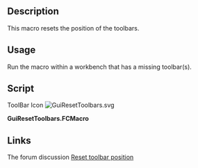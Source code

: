 <languages/>

{{Macro
|Name=GuiResetToolbars
|Description=This macro resets the position of the toolbars. Run the macro within a workbench that has a missing toolbar(s).
|Author=PR-DC
|Download=[https://wiki.freecad.org/images/f/f8/GuiResetToolbars.svg ToolBar Icon]
|Date=2020-04-21
|Version=1.0.0
|FCVersion= 0.18.4 and above
|SeeAlso=[https://github.com/PR-DC/GuiResetToolbars/ Github repository]
}}

==Description==

This macro resets the position of the toolbars.

==Usage==

Run the macro within a workbench that has a missing toolbar(s).

==Script== 

ToolBar Icon
[[File:GuiResetToolbars.svg]]

'''GuiResetToolbars.FCMacro'''

{{MacroCode|code=
# Reset Toolbars position
# Author: Milos Petrasinovic <mpetrasinovic@pr-dc.com>
# PR-DC, Republic of Serbia
# info@pr-dc.com
# 
# --------------------
#
# Copyright (C) 2020 PR-DC <info@pr-dc.com>
# 
# This program is free software: you can redistribute it and/or modify
# it under the terms of the GNU Lesser General Public License as 
# published by the Free Software Foundation, either version 3 of the 
# License, or (at your option) any later version.
#  
# This program is distributed in the hope that it will be useful,
# but WITHOUT ANY WARRANTY; without even the implied warranty of
# MERCHANTABILITY or FITNESS FOR A PARTICULAR PURPOSE.  See the
# GNU Lesser General Public License for more details.
#  
# You should have received a copy of the GNU Lesser General Public License
# along with this program.  If not, see <https://www.gnu.org/licenses/>.
#
# --------------------

__Name__ = 'GuiResetToolbars'
__Comment__ = 'Reset Toolbars position'
__Author__ = 'PR-DC'
__Version__ = '1.0.0'
__Date__ = '2020-04-21'
__License__ = 'LGPL-3.0-or-later'
__Web__ = "https://github.com/PR-DC/GuiResetToolbars/"
__Wiki__ = 'https://wiki.freecadweb.org/Macro_GuiResetToolbars'
__Icon__ = 'https://wiki.freecad.org/images/f/f8/GuiResetToolbars.svg'
__Help__ = 'Run the macro within a workbench that has missing toolbar(s)'
__Status__ = 'stable'
__Requires__ = 'Freecad >= 0.18.4'
__Communication__ = 'https://github.com/PR-DC/GuiResetToolbars/issues/'
__Files__ = 'GuiResetToolbars.svg'

import FreeCADGui as gui
from PySide import QtGui, QtCore # FreeCAD's special PySide!

mw = gui.getMainWindow()
tb = mw.findChildren(QtGui.QToolBar)
for i in tb:
    mw.addToolBar(QtCore.Qt.TopToolBarArea, i)
}}

==Links==

The forum discussion [https://forum.freecadweb.org/viewtopic.php?f=3&t=45452&p=390034#p389404 Reset toolbar position]